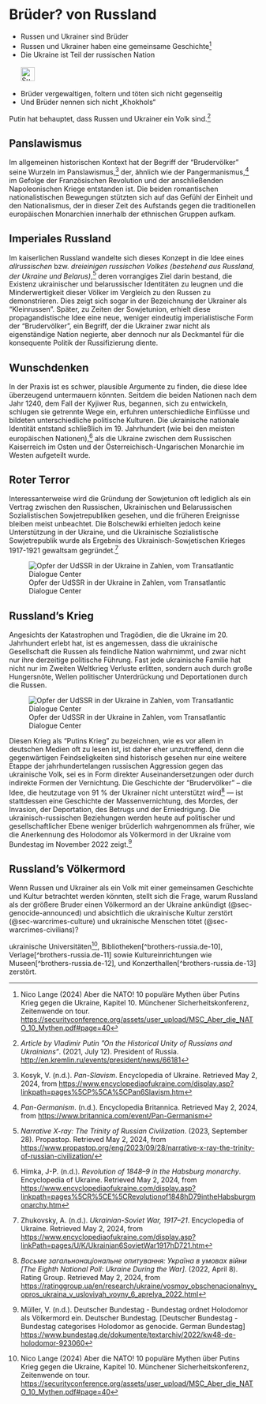 # Brüder? von Russland {#sec-brothers-russia}

::: {.callout-caution title=„Mythos“}
- Russen und Ukrainer sind Brüder
- Russen und Ukrainer haben eine gemeinsame Geschichte[^brothers-russia.de-9]
- Die Ukraine ist Teil der russischen Nation
[<br></br>![Suche nach Stichwort in EUvsDisinfo](../all_common_img/EUvsDisinfo_400x240.jpg){height=2em}](https://euvsdisinfo.eu/disinformation-cases/?text=brother%20nations&sort=relevance)
:::

::: {.callout-tip title=„Wahrheit“}
- Brüder vergewaltigen, foltern und töten sich nicht gegenseitig
- Und Brüder nennen sich nicht „Khokhols“
:::


Putin hat behauptet, dass Russen und Ukrainer ein Volk sind.[^brothers-russia.de-1] 


## Panslawismus

Im allgemeinen historischen Kontext hat der Begriff der “Brudervölker” seine Wurzeln im Panslawismus,[^brothers-russia.de-2] der, ähnlich wie der Pangermanismus,[^brothers-russia.de-3] im Gefolge der Französischen Revolution und der anschließenden Napoleonischen Kriege entstanden ist. Die beiden romantischen nationalistischen Bewegungen stützten sich auf das Gefühl der Einheit und den Nationalismus, der in dieser Zeit des Aufstands gegen die traditionellen europäischen Monarchien innerhalb der ethnischen Gruppen aufkam.


## Imperiales Russland

Im kaiserlichen Russland wandelte sich dieses Konzept in die Idee eines *allrussischen* bzw. *dreieinigen russischen Volkes (bestehend aus Russland, der Ukraine und Belarus)*,[^brothers-russia.de-4] deren vorrangiges Ziel darin bestand, die Existenz ukrainischer und belarussischer Identitäten zu leugnen und die Minderwertigkeit dieser Völker im Vergleich zu den Russen zu demonstrieren. Dies zeigt sich sogar in der Bezeichnung der Ukrainer als “Kleinrussen”. Später, zu Zeiten der Sowjetunion, erhielt diese propagandistische Idee eine neue, weniger eindeutig imperialistische Form der “Brudervölker”, ein Begriff, der die Ukrainer zwar nicht als eigenständige Nation negierte, aber dennoch nur als Deckmantel für die konsequente Politik der Russifizierung diente.


## Wunschdenken

In der Praxis ist es schwer, plausible Argumente zu finden, die diese Idee überzeugend untermauern könnten. Seitdem die beiden Nationen nach dem Jahr 1240, dem Fall der Kyjiwer Rus, begannen, sich zu entwickeln, schlugen sie getrennte Wege ein, erfuhren unterschiedliche Einflüsse und bildeten unterschiedliche politische Kulturen. Die ukrainische nationale Identität entstand schließlich im 19\. Jahrhundert (wie bei den meisten europäischen Nationen),[^brothers-russia.de-5] als die Ukraine zwischen dem Russischen Kaiserreich im Osten und der Österreichisch-Ungarischen Monarchie im Westen aufgeteilt wurde. 


## Roter Terror

Interessanterweise wird die Gründung der Sowjetunion oft lediglich als ein Vertrag zwischen den Russischen, Ukrainischen und Belarussischen Sozialistischen Sowjetrepubliken gesehen, und die früheren Ereignisse bleiben meist unbeachtet. Die Bolschewiki erhielten jedoch keine Unterstützung in der Ukraine, und die Ukrainische Sozialistische Sowjetrepublik wurde als Ergebnis des Ukrainisch-Sowjetischen Krieges 1917-1921 gewaltsam gegründet.[^brothers-russia.de-6]

![Opfer der UdSSR in der Ukraine in Zahlen, vom Transatlantic Dialogue Center](tdcenter_RedTerror.jpg)


## Russland's Krieg

Angesichts der Katastrophen und Tragödien, die die Ukraine im 20\. Jahrhundert erlebt hat, ist es angemessen, dass die ukrainische Gesellschaft die Russen als feindliche Nation wahrnimmt, und zwar nicht nur ihre derzeitige politische Führung. Fast jede ukrainische Familie hat nicht nur im Zweiten Weltkrieg Verluste erlitten, sondern auch durch große Hungersnöte, Wellen politischer Unterdrückung und Deportationen durch die Russen.

![Opfer der UdSSR in der Ukraine in Zahlen, vom Transatlantic Dialogue Center](tdcenter_RedTerror.jpg)

Diesen Krieg als “Putins Krieg” zu bezeichnen, wie es vor allem in deutschen Medien oft zu lesen ist, ist daher eher unzutreffend, denn die gegenwärtigen Feindseligkeiten sind historisch gesehen nur eine weitere Etappe der jahrhundertelangen russischen Aggression gegen das ukrainische Volk, sei es in Form direkter Auseinandersetzungen oder durch indirekte Formen der Vernichtung. Die Geschichte der “Brudervölker” – die Idee, die heutzutage von 91 % der Ukrainer nicht unterstützt wird[^brothers-russia.de-7] — ist stattdessen eine Geschichte der Massenvernichtung, des Mordes, der Invasion, der Deportation, des Betrugs und der Erniedrigung. Die ukrainisch-russischen Beziehungen werden heute auf politischer und gesellschaftlicher Ebene weniger brüderlich wahrgenommen als früher, wie die Anerkennung des Holodomor als Völkermord in der Ukraine vom Bundestag im November 2022 zeigt.[^brothers-russia.de-8]


## Russland's Völkermord

Wenn Russen und Ukrainer als ein Volk mit einer gemeinsamen Geschichte und Kultur betrachtet werden könnten, stellt sich die Frage, warum Russland als der größere Bruder einen Völkermord an der Ukraine ankündigt (@sec-genocide-announced) und absichtlich die ukrainische Kultur zerstört (@sec-warcrimes-culture) und ukrainische Menschen tötet (@sec-warcrimes-civilians)? 

 ukrainische Universitäten[^brothers-russia.de-9], Bibliotheken[^brothers-russia.de-10], Verlage[^brothers-russia.de-11] sowie Kultureinrichtungen wie Museen[^brothers-russia.de-12], und Konzerthallen[^brothers-russia.de-13] zerstört.


[^brothers-russia.de-1]:  *Article by Vladimir Putin ”On the Historical Unity of Russians and Ukrainians“*. (2021, July 12). President of Russia. [http://en.kremlin.ru/events/president/news/66181](http://en.kremlin.ru/events/president/news/66181)

[^brothers-russia.de-2]:  Kosyk, V. (n.d.). *Pan-Slavism*. Encyclopedia of Ukraine. Retrieved May 2, 2024, from [https://www.encyclopediaofukraine.com/display.asp?linkpath=pages%5CP%5CA%5CPan6Slavism.htm](https://www.encyclopediaofukraine.com/display.asp?linkpath=pages%5CP%5CA%5CPan6Slavism.htm) 

[^brothers-russia.de-3]:  *Pan-Germanism*. (n.d.). Encyclopedia Britannica. Retrieved May 2, 2024, from [https://www.britannica.com/event/Pan-Germanism](https://www.britannica.com/event/Pan-Germanism)

[^brothers-russia.de-4]:  *Narrative X-ray: The Trinity of Russian Civilization*. (2023, September 28). Propastop. Retrieved May 2, 2024, from [https://www.propastop.org/eng/2023/09/28/narrative-x-ray-the-trinity-of-russian-civilization/](https://www.propastop.org/eng/2023/09/28/narrative-x-ray-the-trinity-of-russian-civilization/)

[^brothers-russia.de-5]:  Himka, J-P. (n.d.). *Revolution of 1848–9 in the Habsburg monarchy*. Encyclopedia of Ukraine. Retrieved May 2, 2024, from [https://www.encyclopediaofukraine.com/display.asp?linkpath=pages%5CR%5CE%5CRevolutionof1848hD79intheHabsburgmonarchy.htm](https://www.encyclopediaofukraine.com/display.asp?linkpath=pages%5CR%5CE%5CRevolutionof1848hD79intheHabsburgmonarchy.htm) 

[^brothers-russia.de-6]:  Zhukovsky, A. (n.d.). *Ukrainian-Soviet War, 1917–21*. Encyclopedia of Ukraine. Retrieved May 2, 2024, from [https://www.encyclopediaofukraine.com/display.asp?linkPath=pages/U/K/Ukrainian6SovietWar1917hD721.htm](https://www.encyclopediaofukraine.com/display.asp?linkPath=pages/U/K/Ukrainian6SovietWar1917hD721.htm) 

[^brothers-russia.de-7]:  *Восьме загальнонаціональне опитування: Україна в умовах війни \[The Eighth National Poll: Ukraine During the War\]*. (2022, April 8). Rating Group. Retrieved May 2, 2024, from [https://ratinggroup.ua/en/research/ukraine/vosmoy_obschenacionalnyy_opros_ukraina_v_usloviyah_voyny_6_aprelya_2022.html](https://ratinggroup.ua/en/research/ukraine/vosmoy_obschenacionalnyy_opros_ukraina_v_usloviyah_voyny_6_aprelya_2022.html)

[^brothers-russia.de-8]:  Müller, V. (n.d.). Deutscher Bundestag \- Bundestag ordnet Holodomor als Völkermord ein. Deutscher Bundestag. \[Deutscher Bundestag \- Bundestag categorises Holodomor as genocide. German Bundestag\] [https://www.bundestag.de/dokumente/textarchiv/2022/kw48-de-holodomor-923060](https://www.bundestag.de/dokumente/textarchiv/2022/kw48-de-holodomor-923060) 

[^brothers-russia.de-9]:  Nico Lange (2024) Aber die NATO! 10 populäre Mythen über Putins Krieg gegen die Ukraine, Kapitel 10. Münchener Sicherheitskonferenz, Zeitenwende on tour.  [https://securityconference.org/assets/user_upload/MSC_Aber_die_NATO_10_Mythen.pdf#page=40](https://securityconference.org/assets/user_upload/MSC_Aber_die_NATO_10_Mythen.pdf#page=40)

